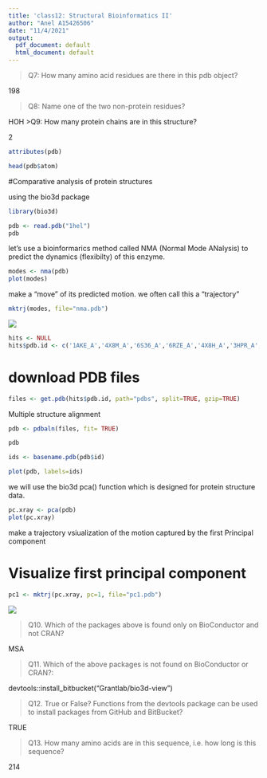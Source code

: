 ```yaml
---
title: 'class12: Structural Bioinformatics II'
author: "Anel A15426506"
date: "11/4/2021"
output:
  pdf_document: default
  html_document: default
---
```


> Q7: How many amino acid residues are there in this pdb object?

198

> Q8: Name one of the two non-protein residues?

HOH 
>Q9: How many protein chains are in this structure?

2

```r
attributes(pdb)
```

```r
head(pdb$atom)
```

#Comparative analysis of protein structures

using the bio3d package

```r
library(bio3d)

pdb <- read.pdb("1hel")
pdb
```

let's use a bioinformarics method called NMA (Normal Mode ANalysis) to predict the dynamics (flexibilty) of this enzyme.

```r
modes <- nma(pdb)
plot(modes)
```

make a "move" of its predicted motion. we often call this a "trajectory"

```r
mktrj(modes, file="nma.pdb")
```

![](vmdscene.png)

```r
hits <- NULL
hits$pdb.id <- c('1AKE_A','4X8M_A','6S36_A','6RZE_A','4X8H_A','3HPR_A','1E4V_A','5EJE_A','1E4Y_A','3X2S_A','6HAP_A','6HAM_A','4K46_A','4NP6_A','3GMT_A','4PZL_A')
```

# download PDB files

```r
files <- get.pdb(hits$pdb.id, path="pdbs", split=TRUE, gzip=TRUE)
```

Multiple structure alignment

```r
pdb <- pdbaln(files, fit= TRUE)
```

```r
pdb
```

```r
ids <- basename.pdb(pdb$id)
```

```r
plot(pdb, labels=ids)
```

we will use the bio3d pca() function which is designed for protein structure data.

```r
pc.xray <- pca(pdb)
plot(pc.xray)
```

make a trajectory vsiualization of the motion captured by the first Principal component

# Visualize first principal component

```r
pc1 <- mktrj(pc.xray, pc=1, file="pc1.pdb")
```

![](pc1.png)

> Q10. Which of the packages above is found only on BioConductor and not CRAN?

MSA

> Q11. Which of the above packages is not found on BioConductor or CRAN?:

devtools::install_bitbucket("Grantlab/bio3d-view")

> Q12. True or False? Functions from the devtools package can be used to install packages from GitHub and BitBucket?

TRUE

> Q13. How many amino acids are in this sequence, i.e. how long is this sequence?

214
